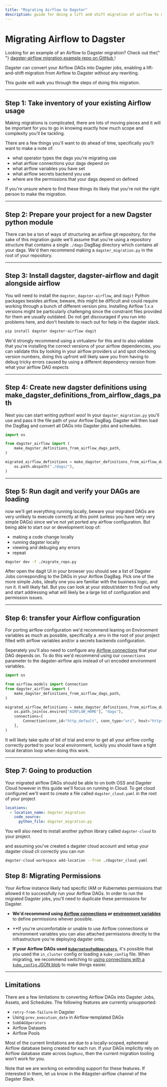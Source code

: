 ```yaml
---
title: "Migrating Airflow to Dagster"
description: guide for doing a lift and shift migration of airflow to dagster
---
```


# Migrating Airflow to Dagster

<Note>
  Looking for an example of an Airflow to Dagster migration? Check out the{" "}
  <a href="https://github.com/dagster-io/dagster-airflow-migration-example">
    dagster-airflow migration example repo on GitHub
  </a>
  !
</Note>

Dagster can convert your Airflow DAGs into Dagster jobs, enabling a lift-and-shift migration from Airflow to Dagster without any rewriting.

This guide will walk you through the steps of doing this migration.

---

## Step 1: Take inventory of your existing Airflow usage

Making migrations is complicated, there are lots of moving pieces and it will be important for you to go in knowing exactly how much scope and complexity you'll be tackling.

There are a few things you'll want to do ahead of time, specifically you'll want to make a note of:

- what operator types the dags you're migrating use
- what airflow connections your dags depend on
- what airflow variables you have set
- what airflow secrets backend you use
- where are the permissions that your dags depend on defined

If you're unsure where to find these things its likely that you're not the right person to make the migration.

---

## Step 2: Prepare your project for a new Dagster python module

There can be a ton of ways of structuring an airflow git repository, for the sake of this migration guide we'll assume that you're using a repository structure that contains a single `./dags` DagBag directory which contains all your dags. We'd then recommend making a `dagster_migration.py` in the root of your repository.

---

## Step 3: Install dagster, dagster-airflow and dagit alongside airflow

You will need to install the `dagster`, `dagster-airflow`, and `dagit` Python packages besides airflow, beware, this might be difficult and could require working through a bunch of different version pins. Installing Airflow 1.x.x versions might be particularly challenging since the constraint files provided for them are usually outdated. Do not get discouraged if you run into problems here, and don't hesitate to reach out for help in the dagster slack.

```bash
pip install dagster dagster-airflow dagit
```

We'd strongly recommend using a virtualenv for this and to also validate that you're installing the correct versions of your airflow dependencies, you can validate this by looking in your airflow providers ui and spot checking version numbers, doing this upfront will likely save you from having to debug tricky errors caused by using a different dependency version from what your airflow DAG expects

---

## Step 4: Create new dagster definitions using make_dagster_definitions_from_airflow_dags_path

Next you can start writing python! woo! In your `dagster_migration.py` you'll use <PyObject module="dagster_airflow" object="make_dagster_definitions_from_airflow_dags_path" /> and pass it the file path of your Airflow DagBag. Dagster will then load the DagBag and convert all DAGs into Dagster jobs and schedules.

```python file=/integrations/airflow/migrate_repo.py
import os

from dagster_airflow import (
    make_dagster_definitions_from_airflow_dags_path,
)

migrated_airflow_definitions = make_dagster_definitions_from_airflow_dags_path(
    os.path.abspath("./dags/"),
)
```

---

## Step 5: Run dagit and verify your DAGs are loading

now we'll get everything running locally, beware your migrated DAGs are very unlikely to execute correctly at this point (unless you have very very simple DAGs) since we've not yet ported any airflow configuration. But being able to start our or development loop of:

- making a code change locally
- running dagster locally
- viewing and debuging any errors
- repeat

```bash
dagster dev -f ./migrate_repo.py
```

After open the dagit UI in your browser you should see a list of Dagster Jobs corresponding to the DAGs in your Airflow DagBag. Pick one of the more simple Jobs, ideally one you are familiar with the business logic, and run it. It will likely fail. But you can look at your stdout/stderr to find out why and start addressing what will likely be a large list of configuration and permission issues.

---

## Step 6: transfer your Airflow configuration

For porting airflow configuration we'd recommend leaning on Environment variables as much as possible, specifically a .env in the root of your project filled with airflow variables and/or a secrets backends configuration.

Seperately you'll also need to configure any [Airflow connections](https://airflow.apache.org/docs/apache-airflow/stable/howto/connection.html) that your DAG depends on. To do this we'd recommend using our `connections` parameter to the dagster-airflow apis instead of uri encoded environment variables.

```python file=/integrations/airflow/migrate_repo_connections.py
import os

from airflow.models import Connection
from dagster_airflow import (
    make_dagster_definitions_from_airflow_dags_path,
)

migrated_airflow_definitions = make_dagster_definitions_from_airflow_dags_path(
    os.path.join(os.environ["AIRFLOW_HOME"], "dags"),
    connections=[
        Connection(conn_id="http_default", conn_type="uri", host="https://google.com")
    ],
)
```

It will likely take quite of bit of trial and error to get all your airflow config correctly ported to your local environment, luckily you should have a tight local iteration loop when doing this work.

---

## Step 7: Going to production

Your migrated airflow DAGs should be able to on both OSS and Dagster Cloud however in this guide we'll focus on running in Cloud. To get cloud configured we'll want to create a file called `dagster_cloud.yaml` in the root of your project

```yaml
locations:
  - location_name: dagster_migration
    code_source:
      python_file: dagster_migration.py
```

You will also need to install another python library called `dagster-cloud` to your project.

and assuming you've created a dagster cloud account and setup your dagster cloud cli correctly you can run

```bash
dagster-cloud workspace add-location --from ./dagster_cloud.yaml
```

## Step 8: Migrating Permissions

Your Airflow instance likely had specific IAM or Kubernetes permissions that allowed it to successfully run your Airflow DAGs. In order to run the migrated Dagster jobs, you'll need to duplicate these permissions for Dagster.

- **We'd recommend using [Airflow connections](https://airflow.apache.org/docs/apache-airflow/stable/howto/connection.html) or [environment variables](/dagster-cloud/developing-testing/environment-variables-and-secrets)** to define permissions whever possible.

- \*\*If you're uncomfortable or unable to use Airflow connections or environment variables you can also attached permissions directly to the infrastructure you're deploying dagster onto.

- **If your Airflow DAGs used [`KubernetesPodOperators`](https://airflow.apache.org/docs/apache-airflow-providers-cncf-kubernetes/stable/operators.html)**, it's possible that you used the `in_cluster` config or loading a `kube_config` file. When migrating, we recommend switching to [using connections with a `kube_config` JSON blob](https://airflow.apache.org/docs/apache-airflow-providers-cncf-kubernetes/stable/connections/kubernetes.html) to make things easier.

---

## Limitations

There are a few limitations to converting Airflow DAGs into Dagster Jobs, Assets, and Schedules. The following features are currently unsupported:

- `retry-from-failure` in Dagster
- Using `prev_execution_date` in Airflow-templated DAGs
- `SubDAGOperators`
- Airflow Datasets
- Airflow Pools

Most of the current limitations are due to a locally-scoped, ephemeral Airflow database being created for each run. If your DAGs implicitly rely on Airflow database state across `DagRuns`, then the current migration tooling won't work for you.

Note that we are working on extending support for these features. If interested in them, let us know in the #dagster-airflow channel of the Dagster Slack.
